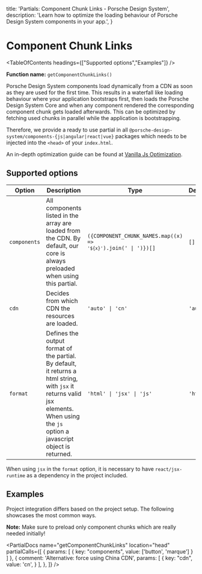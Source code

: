 
  title: 'Partials: Component Chunk Links - Porsche Design System',
  description: 'Learn how to optimize the loading behaviour of Porsche Design System components in your app.',
}

# Component Chunk Links

<TableOfContents headings={["Supported options","Examples"]} />

**Function name:** `getComponentChunkLinks()`

Porsche Design System components load dynamically from a CDN as soon as they are used for the first time.
This results in a waterfall like loading behaviour where your application bootstraps first, then loads the Porsche
Design System Core and when any component rendered the corresponding component chunk gets loaded afterwards.
This can be optimized by fetching used chunks in parallel while the application is bootstrapping.

Therefore, we provide a ready to use partial in all `@porsche-design-system/components-{js|angular|react|vue}` packages
which needs to be injected into the `<head>` of your `index.html`.

An in-depth optimization guide can be found at
[Vanilla Js Optimization](/must-know/initialization/vanilla-js#optimization).

## Supported options

| Option       | Description                                                                                                                                                                                                        | Type                           | Default |
| ------------ | ------------------------------------------------------------------------------------------------------------------------------------------------------------------------------------------------------------------ | ------------------------------ | ------- |
| `components` | All components listed in the array are loaded from the CDN. By default, our core is always preloaded when using this partial.                                                                                      | <code>({COMPONENT_CHUNK_NAMES.map((x) => `'${x}'`).join(' \| ')})[]</code> | `[]`    |
| `cdn`        | Decides from which CDN the resources are loaded.                                                                                                                                                                   | `'auto' \| 'cn'`               | `'auto'` |
| `format`     | Defines the output format of the partial. By default, it returns a html string, with `jsx` it returns valid jsx elements. When using the `js` option a javascript object is returned. | `'html' \| 'jsx' \| 'js'`  | `'html'` |

When using `jsx` in the `format` option, it is necessary to have `react/jsx-runtime` as a dependency in the project
included.

## Examples

Project integration differs based on the project setup.
The following showcases the most common ways.

**Note:** Make sure to preload only component chunks which are really needed initially!

<PartialDocs name="getComponentChunkLinks" location="head" partialCalls={[
  {
    params: [
      {
        key: "components",
        value: ['button', 'marque']
      }
    ]
  },
  {
    comment: 'Alternative: force using China CDN',
    params: [
      {
        key: "cdn",
        value: 'cn',
      }
    ],
  },
]} />
